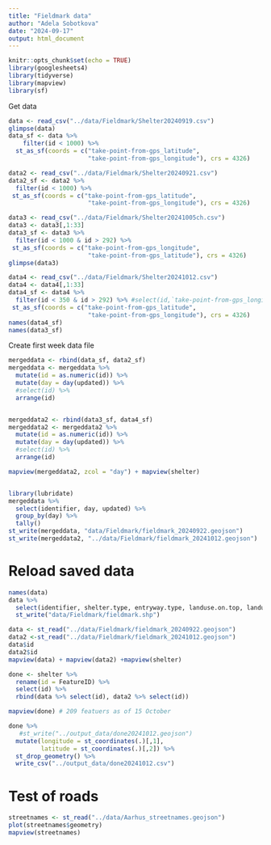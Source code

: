 ```yaml
---
title: "Fieldmark data"
author: "Adela Sobotkova"
date: "2024-09-17"
output: html_document
---
```


```r
knitr::opts_chunk$set(echo = TRUE)
library(googlesheets4)
library(tidyverse)
library(mapview)
library(sf)
```


Get data
```r
data <- read_csv("../data/Fieldmark/Shelter20240919.csv")
glimpse(data)
data_sf <- data %>% 
    filter(id < 1000) %>% 
  st_as_sf(coords = c("take-point-from-gps_latitude",
                      "take-point-from-gps_longitude"), crs = 4326)

data2 <- read_csv("../data/Fieldmark/Shelter20240921.csv")
data2_sf <- data2 %>% 
  filter(id < 1000) %>% 
 st_as_sf(coords = c("take-point-from-gps_latitude",
                      "take-point-from-gps_longitude"), crs = 4326)

data3 <- read_csv("../data/Fieldmark/Shelter20241005ch.csv")
data3 <- data3[,1:33]
data3_sf <- data3 %>% 
  filter(id < 1000 & id > 292) %>% 
 st_as_sf(coords = c("take-point-from-gps_longitude",
                      "take-point-from-gps_latitude"), crs = 4326)
glimpse(data3)

data4 <- read_csv("../data/Fieldmark/Shelter20241012.csv")
data4 <- data4[,1:33]
data4_sf <- data4 %>% 
  filter(id < 350 & id > 292) %>% #select(id,`take-point-from-gps_longitude`, `take-point-from-gps`)
 st_as_sf(coords = c("take-point-from-gps_latitude",
                      "take-point-from-gps_longitude"), crs = 4326)
names(data4_sf)
names(data3_sf)
```

Create first week data file
```r
mergeddata <- rbind(data_sf, data2_sf)
mergeddata <- mergeddata %>% 
  mutate(id = as.numeric(id)) %>% 
  mutate(day = day(updated)) %>% 
  #select(id) %>% 
  arrange(id)


mergeddata2 <- rbind(data3_sf, data4_sf)
mergeddata2 <- mergeddata2 %>% 
  mutate(id = as.numeric(id)) %>% 
  mutate(day = day(updated)) %>% 
  #select(id) %>% 
  arrange(id)

mapview(mergeddata2, zcol = "day") + mapview(shelter)


library(lubridate)
mergeddata %>% 
  select(identifier, day, updated) %>% 
  group_by(day) %>%
  tally()
st_write(mergeddata, "data/Fieldmark/fieldmark_20240922.geojson")
st_write(mergeddata2, "../data/Fieldmark/fieldmark_20241012.geojson")
```
# Reload saved data
```r
names(data)
data %>% 
  select(identifier, shelter.type, entryway.type, landuse.on.top, landuse.around, geometry) %>% 
  st_write("data/Fieldmark/fieldmark.shp")

data <- st_read("../data/Fieldmark/fieldmark_20240922.geojson")
data2 <-st_read("../data/Fieldmark/fieldmark_20241012.geojson") 
data$id
data2$id
mapview(data) + mapview(data2) +mapview(shelter)

done <- shelter %>% 
  rename(id = FeatureID) %>% 
  select(id) %>% 
  rbind(data %>% select(id), data2 %>% select(id))

mapview(done) # 209 featuers as of 15 October

done %>% 
   #st_write("../output_data/done20241012.geojson")
  mutate(longitude = st_coordinates(.)[,1],
         latitude = st_coordinates(.)[,2]) %>% 
  st_drop_geometry() %>% 
  write_csv("../output_data/done20241012.csv")
```
# Test of roads
```r
streetnames <- st_read("../data/Aarhus_streetnames.geojson")
plot(streetnames$geometry)
mapview(streetnames)
```

